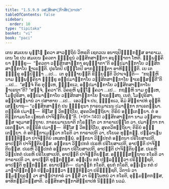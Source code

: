```yaml
---
title: "1.5.9.9 ວສ຺ສິກສາຏິກາສິກ຺ຂາປທ"
tableOfContents: false
sidebar:
  order: 10
type: "tipitaka"
basket: "vi"
book: "paci"
---
```



<DynamicBreadcrumb />

<Division number="542" book="paci">

<Paragraph number="1576" book="paci">
ເຕນ ສມເຍນ ພຸທ຺ໂຘ ຠຄວາ ສາວຕ຺ຖິຍໍ ວິຫຣຕິ ເຊຕວເນ ອນາຖປິຓ຺ຑິກສ຺ສ ອາຣາເມ. ເຕນ ໂຂ ປນ ສມເຍນ ຠຄວຕາ ຠິກ຺ຂູນໍ ວສ຺ສິກສາຏິກາ ອນຸຎ຺ຎາຕາ ໂຫຕິ. ຉພ຺ພຄ຺ຄິຍາ ຠິກ຺ຂູ—  “ຠຄວຕາ ວສ຺ສິກສາຏິກາ ອນຸຎ຺ຎາຕາ”ຕິ ອປ຺ປມາຓິກາໂຍ ວສ຺ສິກສາຏິກາໂຍ ຘາເຣນ຺ຕິ. ປຸຣໂຕປິ ປຈ຺ຉໂຕປິ ອາກຑ຺ຒນ຺ຕາ ອາຫິຓ຺ຑນ຺ຕິ.
</Paragraph>

<Paragraph number="1577" book="paci">
ເຍ ເຕ ຠິກ຺ຂູ ອປ຺ປິຈ຺ຉາ …ເປ…  ເຕ ອຸຊ຺ຌາຍນ຺ຕິ ຂິຍ຺ຍນ຺ຕິ ວິປາເຈນ຺ຕິ—  “ກຖຎ຺ຫິ ນາມ ຉພ຺ພຄ຺ຄິຍາ ຠິກ຺ຂູ ອປ຺ປມາຓິກາໂຍ ວສ຺ສິກສາຏິກາໂຍ ຘາເຣສ຺ສນ຺ຕີ”ຕິ …ເປ…  “ສຈ຺ຈໍ ກິຣ ຕຸມ຺ເຫ, ຠິກ຺ຂເວ, ອປ຺ປມາຓິກາໂຍ ວສ຺ສິກສາຏິກາໂຍ ຘາເຣຖາ”ຕິ? “ສຈ຺ຈໍ, ຠຄວາ”ຕິ. ວິຄຣຫິ ພຸທ຺ໂຘ ຠຄວາ …ເປ…  ກຖຎ຺ຫິ ນາມ ຕຸມ຺ເຫ, ໂມຆປຸຣິສາ, ອປ຺ປມາຓິກາໂຍ ວສ຺ສິກສາຏິກາໂຍ ຘາເຣສ຺ສຖ. ເນຕໍ, ໂມຆປຸຣິສາ, ອປ຺ປສນ຺ນານໍ ວາ ປສາທາຍ …ເປ…  ເອວຎ຺ຈ ປນ, ຠິກ຺ຂເວ, ອິມໍ ສິກ຺ຂາປທໍ ອຸທ຺ທິເສຍ຺ຍາຖ—
</Paragraph>

</Division>
<Division number="543" book="paci">

<Paragraph number="1578" book="paci">
<Emphasis>“ວສ຺ສິກສາຏິກໍ ປນ ຠິກ຺ຂຸນາ ກາຣຍມາເນນ ປມາຓິກາ ກາເຣຕພ຺ພາ. ຕຕ຺ຣິທໍ ປມາຓໍ—  ທີຆໂສ ຉ ວິທຕ຺ຖິໂຍ, ສຸຄຕວິທຕ຺ຖິຍາ; ຕິຣິຍໍ ອຑ຺ຒເຕຍ຺ຍາ. ຕໍ ອຕິກ຺ກາມຍໂຕ ເຉທນກໍ ປາຈິຕ຺ຕິຍນ຺”</Emphasis>ຕິ. (*91*:<Emphasis>140</Emphasis>)
</Paragraph>

</Division>
<Division number="544" book="paci">

<Paragraph number="1579" book="paci">
<Emphasis>ວສ຺ສິກສາຏິກາ</Emphasis> ນາມ ວສ຺ສານສ຺ສ ຈຕຸມາສຕ຺ຖາຍ.
</Paragraph>

<Paragraph number="1580" book="paci">
<Emphasis>ກາຣຍມາເນນາ</Emphasis>ຕິ ກໂຣນ຺ໂຕ ວາ ກາຣາເປນ຺ໂຕ ວາ. ປມາຓິກາ ກາເຣຕພ຺ພາ. ຕຕ຺ຣິທໍ ປມາຓໍ—  ທີຆໂສ ຉ ວິທຕ຺ຖິໂຍ, ສຸຄຕວິທຕ຺ຖິຍາ; ຕິຣິຍໍ ອຑ຺ຒເຕຍ຺ຍາ. ຕໍ ອຕິກ຺ກາເມຕ຺ວາ ກໂຣຕິ ວາ ກາຣາເປຕິ ວາ, ປໂຍເຄ ທຸກ຺ກຏໍ. ປຏິລາເຠນ ຉິນ຺ທິຕ຺ວາ ປາຈິຕ຺ຕິຍໍ ເທເສຕພ຺ພໍ.
</Paragraph>

</Division>
<Division number="545" book="paci">

<Paragraph number="1581" book="paci">
ອຕ຺ຕນາ ວິປ຺ປກຕໍ ອຕ຺ຕນາ ປຣິໂຍສາເປຕິ, ອາປຕ຺ຕິ ປາຈິຕ຺ຕິຍສ຺ສ. ອຕ຺ຕນາ ວິປ຺ປກຕໍ ປເຣຫິ ປຣິໂຍສາເປຕິ, ອາປຕ຺ຕິ ປາຈິຕ຺ຕິຍສ຺ສ. ປເຣຫິ ວິປ຺ປກຕໍ ອຕ຺ຕນາ ປຣິໂຍສາເປຕິ, ອາປຕ຺ຕິ ປາຈິຕ຺ຕິຍສ຺ສ. ປເຣຫິ ວິປ຺ປກຕໍ ປເຣຫິ ປຣິໂຍສາເປຕິ, ອາປຕ຺ຕິ ປາຈິຕ຺ຕິຍສ຺ສ.
</Paragraph>

<Paragraph number="1582" book="paci">
ອຎ຺ຎສ຺ສຕ຺ຖາຍ ກໂຣຕິ ວາ ກາຣາເປຕິ ວາ, ອາປຕ຺ຕິ ທຸກ຺ກຏສ຺ສ. ອຎ຺ເຎນ ກຕໍ ປຏິລຠິຕ຺ວາ ປຣິຠຸຎ຺ຊຕິ, ອາປຕ຺ຕິ ທຸກ຺ກຏສ຺ສ.
</Paragraph>

</Division>
<Division number="546" book="paci">

<Paragraph number="1583" book="paci">
ອນາປຕ຺ຕິ—  ປມາຓິກໍ ກໂຣຕິ, ອູນກໍ ກໂຣຕິ, ອຎ຺ເຎນ ກຕໍ ປມາຓາຕິກ຺ກນ຺ຕໍ ປຏິລຠິຕ຺ວາ ຉິນ຺ທິຕ຺ວາ ປຣິຠຸຎ຺ຊຕິ, ວິຕານໍ ວາ ຠູມຕ຺ຖຣຓໍ ວາ ສາຓິປາກາຣໍ ວາ ຠິສິໍ ວາ ພິພ຺ໂພຫນໍ ວາ ກໂຣຕິ, ອຸມ຺ມຕ຺ຕກສ຺ສ, ອາທິກມ຺ມິກສ຺ສາຕິ.

</Paragraph>
</Division>

<Paragraph number="1584" type="center" book="paci">
ວສ຺ສິກສາຏິກາສິກ຺ຂາປທໍ ນິຏ຺ຐິຕໍ ນວມໍ.
</Paragraph>